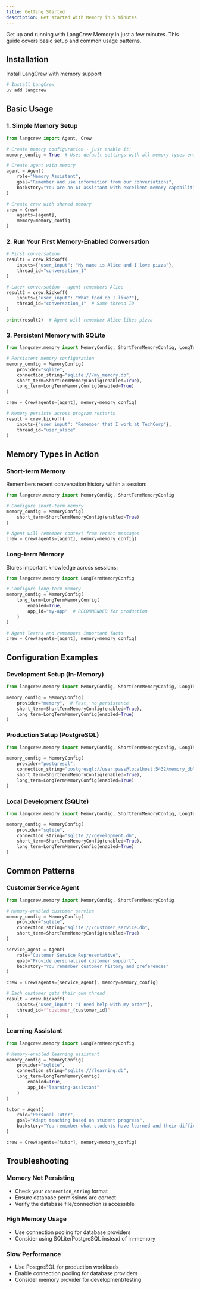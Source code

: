 ```yaml
---
title: Getting Started
description: Get started with Memory in 5 minutes
---
```


Get up and running with LangCrew Memory in just a few minutes. This guide covers basic setup and common usage patterns.

## Installation

Install LangCrew with memory support:

```bash
# Install LangCrew
uv add langcrew
```

## Basic Usage

### 1. Simple Memory Setup

```python
from langcrew import Agent, Crew

# Create memory configuration - just enable it!
memory_config = True  # Uses default settings with all memory types enabled

# Create agent with memory
agent = Agent(
    role="Memory Assistant",
    goal="Remember and use information from our conversations",
    backstory="You are an AI assistant with excellent memory capabilities"
)

# Create crew with shared memory
crew = Crew(
    agents=[agent],
    memory=memory_config
)
```

### 2. Run Your First Memory-Enabled Conversation

```python
# First conversation
result1 = crew.kickoff(
    inputs={"user_input": "My name is Alice and I love pizza"},
    thread_id="conversation_1"
)

# Later conversation - agent remembers Alice
result2 = crew.kickoff(
    inputs={"user_input": "What food do I like?"},
    thread_id="conversation_1"  # Same thread ID
)

print(result2)  # Agent will remember Alice likes pizza
```

### 3. Persistent Memory with SQLite

```python
from langcrew.memory import MemoryConfig, ShortTermMemoryConfig, LongTermMemoryConfig

# Persistent memory configuration
memory_config = MemoryConfig(
    provider="sqlite",
    connection_string="sqlite:///my_memory.db",
    short_term=ShortTermMemoryConfig(enabled=True),
    long_term=LongTermMemoryConfig(enabled=True)
)

crew = Crew(agents=[agent], memory=memory_config)

# Memory persists across program restarts
result = crew.kickoff(
    inputs={"user_input": "Remember that I work at TechCorp"},
    thread_id="user_alice"
)
```

## Memory Types in Action

### Short-term Memory

Remembers recent conversation history within a session:

```python
from langcrew.memory import MemoryConfig, ShortTermMemoryConfig

# Configure short-term memory
memory_config = MemoryConfig(
    short_term=ShortTermMemoryConfig(enabled=True)
)

# Agent will remember context from recent messages
crew = Crew(agents=[agent], memory=memory_config)
```

### Long-term Memory

Stores important knowledge across sessions:

```python
from langcrew.memory import LongTermMemoryConfig

# Configure long-term memory
memory_config = MemoryConfig(
    long_term=LongTermMemoryConfig(
        enabled=True,
        app_id="my-app"  # RECOMMENDED for production
    )
)

# Agent learns and remembers important facts
crew = Crew(agents=[agent], memory=memory_config)
```

## Configuration Examples

### Development Setup (In-Memory)

```python
from langcrew.memory import MemoryConfig, ShortTermMemoryConfig, LongTermMemoryConfig

memory_config = MemoryConfig(
    provider="memory",  # Fast, no persistence
    short_term=ShortTermMemoryConfig(enabled=True),
    long_term=LongTermMemoryConfig(enabled=True)
)
```

### Production Setup (PostgreSQL)

```python
from langcrew.memory import MemoryConfig, ShortTermMemoryConfig, LongTermMemoryConfig

memory_config = MemoryConfig(
    provider="postgresql",
    connection_string="postgresql://user:pass@localhost:5432/memory_db",
    short_term=ShortTermMemoryConfig(enabled=True),
    long_term=LongTermMemoryConfig(enabled=True)
)
```

### Local Development (SQLite)

```python
from langcrew.memory import MemoryConfig, ShortTermMemoryConfig, LongTermMemoryConfig

memory_config = MemoryConfig(
    provider="sqlite",
    connection_string="sqlite:///development.db",
    short_term=ShortTermMemoryConfig(enabled=True),
    long_term=LongTermMemoryConfig(enabled=True)
)
```

## Common Patterns

### Customer Service Agent

```python
from langcrew.memory import MemoryConfig, ShortTermMemoryConfig

# Memory-enabled customer service
memory_config = MemoryConfig(
    provider="sqlite",
    connection_string="sqlite:///customer_service.db",
    short_term=ShortTermMemoryConfig(enabled=True)
)

service_agent = Agent(
    role="Customer Service Representative",
    goal="Provide personalized customer support",
    backstory="You remember customer history and preferences"
)

crew = Crew(agents=[service_agent], memory=memory_config)

# Each customer gets their own thread
result = crew.kickoff(
    inputs={"user_input": "I need help with my order"},
    thread_id=f"customer_{customer_id}"
)
```

### Learning Assistant

```python
from langcrew.memory import LongTermMemoryConfig

# Memory-enabled learning assistant
memory_config = MemoryConfig(
    provider="sqlite",
    connection_string="sqlite:///learning.db",
    long_term=LongTermMemoryConfig(
        enabled=True,
        app_id="learning-assistant"
    )
)

tutor = Agent(
    role="Personal Tutor",
    goal="Adapt teaching based on student progress",
    backstory="You remember what students have learned and their difficulties"
)

crew = Crew(agents=[tutor], memory=memory_config)
```


## Troubleshooting

### Memory Not Persisting

- Check your `connection_string` format
- Ensure database permissions are correct
- Verify the database file/connection is accessible

### High Memory Usage

- Use connection pooling for database providers
- Consider using SQLite/PostgreSQL instead of in-memory

### Slow Performance

- Use PostgreSQL for production workloads
- Enable connection pooling for database providers
- Consider memory provider for development/testing
